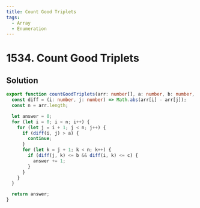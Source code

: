 ```yaml
---
title: Count Good Triplets
tags:
  - Array
  - Enumeration
---
```


# 1534. Count Good Triplets

<Badges>
  <LevelBadge level="easy" />
  <TopicBadge name="Array" slug="array" />
  <TopicBadge name="Enumeration" slug="enumeration" />
</Badges>

## Solution

```typescript filename="solution.ts" copy
export function countGoodTriplets(arr: number[], a: number, b: number, c: number): number {
  const diff = (i: number, j: number) => Math.abs(arr[i] - arr[j]);
  const n = arr.length;

  let answer = 0;
  for (let i = 0; i < n; i++) {
    for (let j = i + 1; j < n; j++) {
      if (diff(i, j) > a) {
        continue;
      }
      for (let k = j + 1; k < n; k++) {
        if (diff(j, k) <= b && diff(i, k) <= c) {
          answer += 1;
        }
      }
    }
  }

  return answer;
}
```

<ProblemLink
  codingSite="leetcode"
  href="https://leetcode.com/problems/count-good-triplets"
  title="Count Good Triplets"
/>

